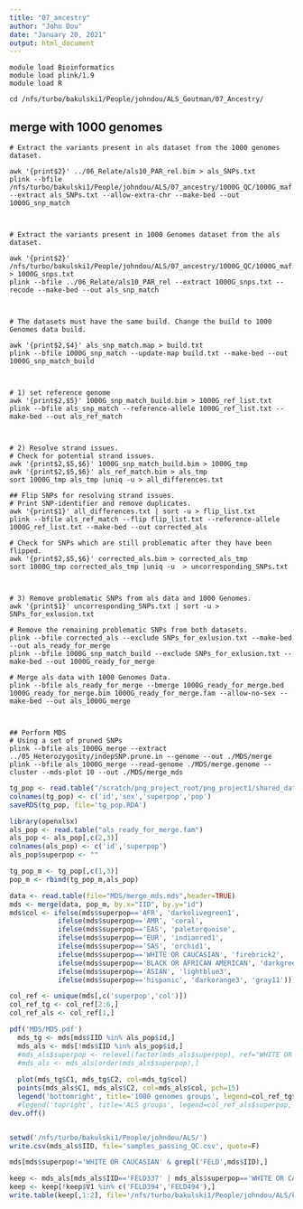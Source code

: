 ```yaml
---
title: "07_ancestry"
author: "John Dou"
date: "January 20, 2021"
output: html_document
---
```


```batch
module load Bioinformatics
module load plink/1.9
module load R

cd /nfs/turbo/bakulski1/People/johndou/ALS_Goutman/07_Ancestry/
```


## merge with 1000 genomes

```batch
# Extract the variants present in als dataset from the 1000 genomes dataset.

awk '{print$2}' ../06_Relate/als10_PAR_rel.bim > als_SNPs.txt
plink --bfile /nfs/turbo/bakulski1/People/johndou/ALS/07_ancestry/1000G_QC/1000G_maf --extract als_SNPs.txt --allow-extra-chr --make-bed --out 1000G_snp_match



# Extract the variants present in 1000 Genomes dataset from the als dataset.

awk '{print$2}' /nfs/turbo/bakulski1/People/johndou/ALS/07_ancestry/1000G_QC/1000G_maf.bim > 1000G_snps.txt
plink --bfile ../06_Relate/als10_PAR_rel --extract 1000G_snps.txt --recode --make-bed --out als_snp_match



# The datasets must have the same build. Change the build to 1000 Genomes data build.

awk '{print$2,$4}' als_snp_match.map > build.txt
plink --bfile 1000G_snp_match --update-map build.txt --make-bed --out 1000G_snp_match_build



# 1) set reference genome 
awk '{print$2,$5}' 1000G_snp_match_build.bim > 1000G_ref_list.txt
plink --bfile als_snp_match --reference-allele 1000G_ref_list.txt --make-bed --out als_ref_match



# 2) Resolve strand issues.
# Check for potential strand issues.
awk '{print$2,$5,$6}' 1000G_snp_match_build.bim > 1000G_tmp
awk '{print$2,$5,$6}' als_ref_match.bim > als_tmp
sort 1000G_tmp als_tmp |uniq -u > all_differences.txt

## Flip SNPs for resolving strand issues.
# Print SNP-identifier and remove duplicates.
awk '{print$1}' all_differences.txt | sort -u > flip_list.txt
plink --bfile als_ref_match --flip flip_list.txt --reference-allele 1000G_ref_list.txt --make-bed --out corrected_als

# Check for SNPs which are still problematic after they have been flipped.
awk '{print$2,$5,$6}' corrected_als.bim > corrected_als_tmp
sort 1000G_tmp corrected_als_tmp |uniq -u  > uncorresponding_SNPs.txt



# 3) Remove problematic SNPs from als data and 1000 Genomes.
awk '{print$1}' uncorresponding_SNPs.txt | sort -u > SNPs_for_exlusion.txt

# Remove the remaining problematic SNPs from both datasets.
plink --bfile corrected_als --exclude SNPs_for_exlusion.txt --make-bed --out als_ready_for_merge
plink --bfile 1000G_snp_match_build --exclude SNPs_for_exlusion.txt --make-bed --out 1000G_ready_for_merge

# Merge als data with 1000 Genomes Data.
plink --bfile als_ready_for_merge --bmerge 1000G_ready_for_merge.bed 1000G_ready_for_merge.bim 1000G_ready_for_merge.fam --allow-no-sex --make-bed --out als_1000G_merge



## Perform MDS 
# Using a set of pruned SNPs
plink --bfile als_1000G_merge --extract ../05_Heterozygosity/indepSNP.prune.in --genome --out ./MDS/merge
plink --bfile als_1000G_merge --read-genome ./MDS/merge.genome --cluster --mds-plot 10 --out ./MDS/merge_mds

```


```r
tg_pop <- read.table("/scratch/png_project_root/png_project1/shared_data/1000genomes/ancestrydat/1000gene_pops.txt")
colnames(tg_pop) <- c('id','sex','superpop','pop')
saveRDS(tg_pop, file='tg_pop.RDA')

library(openxlsx)
als_pop <- read.table("als_ready_for_merge.fam")
als_pop <- als_pop[,c(2,3)]
colnames(als_pop) <- c('id','superpop')
als_pop$superpop <- "" 

tg_pop_m <- tg_pop[,c(1,3)]
pop_m <- rbind(tg_pop_m,als_pop)

data <- read.table(file="MDS/merge_mds.mds",header=TRUE)
mds <- merge(data, pop_m, by.x="IID", by.y="id")
mds$col <- ifelse(mds$superpop=='AFR', 'darkolivegreen1', 
			ifelse(mds$superpop=='AMR', 'coral',
			ifelse(mds$superpop=='EAS', 'paleturquoise',
			ifelse(mds$superpop=='EUR', 'indianred1',
			ifelse(mds$superpop=='SAS', 'orchid1',
			ifelse(mds$superpop=='WHITE OR CAUCASIAN', 'firebrick2',
			ifelse(mds$superpop=='BLACK OR AFRICAN AMERICAN', 'darkgreen',
			ifelse(mds$superpop=='ASIAN', 'lightblue3',
			ifelse(mds$superpop=='hispanic', 'darkorange3', 'gray11')))))))))

col_ref <- unique(mds[,c('superpop','col')])
col_ref_tg <- col_ref[2:6,]
col_ref_als <- col_ref[1,]

pdf('MDS/MDS.pdf')
  mds_tg <- mds[mds$IID %in% als_pop$id,]
  mds_als <- mds[!mds$IID %in% als_pop$id,]
  #mds_als$superpop <- relevel(factor(mds_als$superpop), ref="WHITE OR CAUCASIAN")
  #mds_als <- mds_als[order(mds_als$superpop),]
  
  plot(mds_tg$C1, mds_tg$C2, col=mds_tg$col)
  points(mds_als$C1, mds_als$C2, col=mds_als$col, pch=15)
  legend('bottomright', title='1000 genomes groups', legend=col_ref_tg$superpop, fill=col_ref_tg$col)
  #legend('topright', title='ALS groups', legend=col_ref_als$superpop, fill=col_ref_als$col)
dev.off()


setwd('/nfs/turbo/bakulski1/People/johndou/ALS/')
write.csv(mds_als$IID, file='samples_passing_QC.csv', quote=F)

mds[mds$superpop!='WHITE OR CAUCASIAN' & grepl('FELD',mds$IID),]

keep <- mds_als[mds_als$IID=='FELD337' | mds_als$superpop=='WHITE OR CAUCASIAN',]
keep <- keep[!keep$V1 %in% c('FELD394','FELD494'),]
write.table(keep[,1:2], file='/nfs/turbo/bakulski1/People/johndou/ALS/keep_euro.txt', quote=F, row.names=F, col.names=F)
```